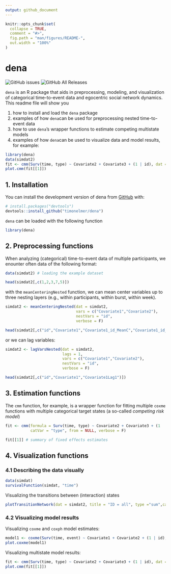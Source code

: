 ```yaml
---
output: github_document
---
```


<!-- README.md is generated from README.Rmd. Please edit that file -->

```r
knitr::opts_chunk$set(
  collapse = TRUE,
  comment = "#>",
  fig.path = "man/figures/README-",
  out.width = "100%"
)
```

# dena

<!-- badges: start -->
<!--![GitHub release (latest by date)](https://img.shields.io/github/v/release/timonelmer/dena)
![GitHub Release Date](https://img.shields.io/github/release-date/timonelmer/dena) -->
![GitHub issues](https://img.shields.io/github/issues-raw/timonelmer/dena)
![GitHub All Releases](https://img.shields.io/github/downloads/timonelmer/dena/total)
<!-- [![Codecov test coverage](https://codecov.io/gh/timonelmer/dena/branch/master/graph/badge.svg)](https://codecov.io/gh/timonelmer/dena?branch=master) -->
<!-- badges: end -->

`dena` is an R package that aids in preprocessing, modeling, and visualization of categorical time-to-event data and egocentric social network dynamics. This readme file will show you 

1. how to install and load the `dena` package
2. examples of how `dena`can be used for preprocessing nested time-to-event data
3. how to use `dena`'s wrapper functions to estimate competing multistate models
4. examples of how `dena`can be used to visualize data and model results, for example: 


```r

library(dena)
data(simdat2)
fit <- cmm(Surv(time, type) ~ Covariate2 + Covariate3 + (1 | id), dat = simdat2, verbose = F)
plot.cmm(fit[[1]])

```

## 1. Installation

You can install the development version of dena from [GitHub](https://github.com/) with:

``` r
# install.packages("devtools")
devtools::install_github("timonelmer/dena")
```

`dena` can be loaded with the following function

```r
library(dena)

```

## 2. Preprocessing functions

When analyzing (categorical) time-to-event data of multiple participants, we enounter often data of the following format:

```r
data(simdat2) # loading the example dataset

head(simdat2[,c(1,2,3,7,5)])

```

with the `meanCenteringNested` function, we can mean center variables up to three nesting layers (e.g., within participants, within burst, within week). 

```r
simdat2 <- meanCenteringNested(dat = simdat2, 
                               vars = c("Covariate1","Covariate2"), 
                               nestVars = "id", 
                               verbose = F) 

head(simdat2[,c("id","Covariate1","Covariate1_id_MeanC","Covariate1_id_Mean")])

```

or we can lag variables:

```r
simdat2 <- lagVarsNested(dat = simdat2, 
                         lags = 1,
                         vars = c("Covariate1","Covariate2"), 
                         nestVars = "id", 
                         verbose = F) 

head(simdat2[,c("id","Covariate1","Covariate1Lag1")])

```

## 3. Estimation functions

The `cmm` function, for example, is a wrapper function for fitting multiple `coxme` functions with multiple categorical target states (a so-called *competing risk model*)

```r

fit <- cmm(formula = Surv(time, type) ~ Covariate2 + Covariate3 + (1  |id), dat = simdat2, 
           catVar = "type", from = NULL, verbose = F)

fit[[1]] # summary of fixed effects estimates
```



## 4. Visualization functions

### 4.1 Describing the data visually

```r
data(simdat)
survivalFunction(simdat, "time")

```

Visualizing the transitions between (interaction) states

```r

plotTransitionNetwork(dat = simdat2, title = "ID = all", type ="sum",catVar = "type")


```


### 4.2 Visualizing model results


Visualizing `coxme` and `coxph` model estimates:

```r
model1 <- coxme(Surv(time, event) ~ Covariate1 + Covariate2 + (1 | id), dat = simdat2)
plot.coxme(model1)

```

Visualizing multistate model results: 

```r
fit <- cmm(Surv(time, type) ~ Covariate2 + Covariate3 + (1 | id), dat = simdat2)
plot.cmm(fit[[1]])

```

